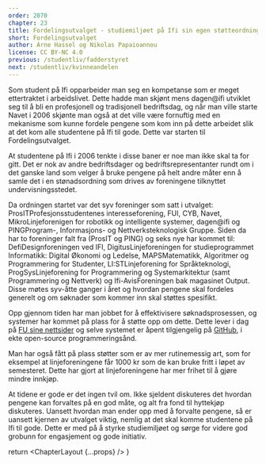 ```yaml
---
order: 2070
chapter: 23
title: Fordelingsutvalget - studiemiljøet på Ifi sin egen støtteordning
short: Fordelingsutvalget
author: Arne Hassel og Nikolas Papaioannou
license: CC BY-NC 4.0
previous: /studentliv/fadderstyret
next: /studentliv/kvinneandelen
---
```



Som student på Ifi opparbeider man seg en kompetanse som er meget ettertraktet i arbeidslivet. Dette hadde man
skjønt mens dagen@ifi utviklet seg til å bli en profesjonell og tradisjonell bedriftsdag, og når man ville
starte Navet i 2006 skjønte man også at det ville være fornuftig med en mekanisme som kunne fordele pengene
som kom inn på dette arbeidet slik at det kom alle studentene på Ifi til gode. Dette var starten til
Fordelingsutvalget.

At studentene på Ifi i 2006 tenkte i disse baner er noe man ikke skal ta for gitt. Det er nok av andre
bedriftsdager og bedriftsrepresentanter rundt om i det ganske land som velger å bruke pengene på helt andre måter
enn å samle det i en stønadsordning som drives av foreningene tilknyttet undervisningsstedet.

<p>
  Da ordningen startet var det syv foreninger som satt i utvalget: ProsIT<Footnote>Profesjonsstudentenes
  interesseforening</Footnote>, FUI, CYB, Navet, Mikro<Footnote>Linjeforenigen for robotikk og intelligente
  systemer</Footnote>, dagen@ifi og PING<Footnote>Program-, Informasjons- og Nettverksteknologisk Gruppe</Footnote>.
  Siden da har to foreninger falt fra (ProsIT og PING) og seks nye har kommet til: Defi<Footnote>Designforeningen ved
  IFI</Footnote>, Digitus<Footnote>Linjeforeningen for studieprogrammet Informatikk: Digital Økonomi og
  Ledelse</Footnote>, MAPS<Footnote>Matematikk, Algoritmer og Programmering for Studenter</Footnote>, LI:ST<Footnote>Linjeforening
  for Språkteknologi</Footnote>, ProgSys<Footnote>Linjeforening for Programmering og Systemarkitektur (samt
  Programmering og Nettverk)</Footnote> og Ifi-Avis<Footnote>Foreningen bak magasinet Output</Footnote>. Disse møtes
  syv-åtte ganger i året og hvordan pengene skal fordeles generelt og om søknader som kommer inn skal støttes spesifikt.
</p>

Opp gjennom tiden har man jobbet for å effektivisere søknadsprosessen, og systemer har kommet på plass for å
støtte opp om dette. Dette lever i dag på [FU sine nettsider](https://fordelingsutvalget.org) og selve systemet er
åpent tilgjengelig på [GitHub](https://github.com/cybernetisk/fordelingsutvalget), i ekte open-source
programmeringsånd.

Man har også fått på plass støtter som er av mer rutinemessig art, som for eksempel at linjeforeningene får
1000 kr som de kan bruke fritt i løpet av semesteret. Dette har gjort at linjeforeningene har mer frihet til
å gjøre mindre innkjøp.

At tidene er gode er det ingen tvil om. Ikke sjeldent diskuteres det hvordan pengene kan forvaltes på en god
måte, og alt fra fond til hyttekjøp diskuteres. Uansett hvordan man ender opp med å forvalte pengene, så er
uansett kjernen av utvalget viktig, nemlig at det skal komme studentene på Ifi til gode. Dette er med på å
styrke studiemiljøet og sørge for videre god grobunn for engasjement og gode initiativ.

  return <ChapterLayout {...props} />
}
